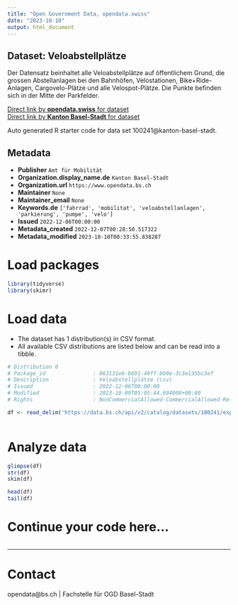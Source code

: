 ```yaml
---
title: "Open Government Data, opendata.swiss"
date: "2023-10-10"
output: html_document
---
```


## Dataset: Veloabstellplätze

Der Datensatz beinhaltet alle Veloabstellplätze auf öffentlichem Grund, die grossen Abstellanlagen bei den Bahnhöfen, Velostationen, Bike+Ride-Anlagen, Cargovelo-Plätze und alle Velospot-Plätze. Die Punkte befinden sich in der Mitte der Parkfelder.

[Direct link by **opendata.swiss** for dataset](https://opendata.swiss/de/dataset/veloabstellplatze)<br>
[Direct link by **Kanton Basel-Stadt** for dataset](https://data.bs.ch/explore/dataset/100241/)

Auto generated R starter code for data set 100241@kanton-basel-stadt.

## Metadata

- **Publisher** `Amt für Mobilität`
- **Organization.display_name.de** `Kanton Basel-Stadt`
- **Organization.url** `https://www.opendata.bs.ch`
- **Maintainer** `None`
- **Maintainer_email** `None`
- **Keywords.de** `['fahrrad', 'mobilitat', 'veloabstellanlagen', 'parkierung', 'pumpe', 'velo']`
- **Issued** `2022-12-06T00:00:00`
- **Metadata_created** `2022-12-07T00:28:50.517322`
- **Metadata_modified** `2023-10-10T00:33:55.838287`


# Load packages

```r

library(tidyverse)
library(skimr)

```

# Load data

-   The dataset has 1 distribution(s) in CSV format.
-   All available CSV distributions are listed below and can be read into a tibble.

```r

# Distribution 0
# Package_id               : 063131e6-b691-49ff-bb9e-3c3e135bc3ef
# Description              : Veloabstellplätze (csv)
# Issued                   : 2022-12-06T00:00:00
# Modified                 : 2023-10-09T05:05:44.694000+00:00
# Rights                   : NonCommercialAllowed-CommercialAllowed-ReferenceRequired

df <- read_delim('https://data.bs.ch/api/v2/catalog/datasets/100241/exports/csv')



```

# Analyze data

```r

glimpse(df)
str(df)
skim(df)

head(df)
tail(df)

```

# Continue your code here...

```r

```

------------------------------------------------------------------------

# Contact

opendata@bs.ch | Fachstelle für OGD Basel-Stadt
